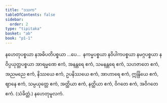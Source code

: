 ```yaml
---
title: "ဒသက"
tableOfContents: false
sidebar:
  order: 2
type: "tipitaka"
basket: "ab"
book: "p1-1"
---
```



<DynamicBreadcrumb />

<Paragraph number="1863" book="p1-1">
နဟေတုပစ္စယာ နအဓိပတိပစ္စယာ …ပေ…  နကမ္မပစ္စယာ နဝိပါကပစ္စယာ နမဂ္ဂပစ္စယာ နဝိပ္ပယုတ္တပစ္စယာ အာရမ္မဏေ ဧကံ, အနန္တရေ ဧကံ, သမနန္တရေ ဧကံ, သဟဇာတေ ဧကံ, အညမညေ ဧကံ, နိဿယေ ဧကံ, ဥပနိဿယေ ဧကံ, အာဟာရေ ဧကံ, ဣန္ဒြိယေ ဧကံ, ဈာနေ ဧကံ, သမ္ပယုတ္တေ ဧကံ, အတ္ထိယာ ဧကံ, နတ္ထိယာ ဧကံ, ဝိဂတေ ဧကံ, အဝိဂတေ ဧကံ. (သံခိတ္တံ.)

</Paragraph>

<Paragraph number="1864" type="center" book="p1-1">
နဟေတုမူလကံ.
</Paragraph>